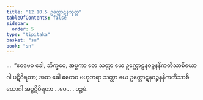 ```yaml
---
title: "12.10.5 ဥက္ကောဋနသုတ္တ"
tableOfContents: false
sidebar:
  order: 5
type: "tipitaka"
basket: "su"
book: "sn"
---
```



<DynamicBreadcrumb />

<Division number="1165" book="sn" e="ch" v="18">

<Paragraph number="2513" book="sn">
…  “ဧဝမေဝ ခေါ, ဘိက္ခဝေ, အပ္ပကာ တေ သတ္တာ ယေ ဥက္ကောဋနဝဉ္စနနိကတိသာစိယောဂါ ပဋိဝိရတာ; အထ ခေါ ဧတေဝ ဗဟုတရာ သတ္တာ ယေ ဥက္ကောဋနဝဉ္စနနိကတိသာစိယောဂါ အပ္ပဋိဝိရတာ …ပေ… .

</Paragraph>
</Division>

<Paragraph number="2514" type="center" book="sn">
ပဉ္စမံ.
</Paragraph>